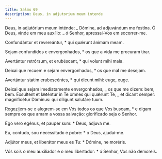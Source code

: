 ```yaml
---
title: Salmo 69
description: Deus, in adjutorium meum intende
---
```


<div class="side-by-side not-content">

Deus, in adjutórium meum inténde: _ Dómine, ad adjuvándum me festína. Ó Deus, vinde em meu auxílio: _ ó Senhor, apressai-Vos em socorrer-me.

Confundántur et revereántur, \* qui quǽrunt ánimam meam.

Sejam confundidos e envergonhados, \* os que a vida me procuram tirar.

Avertántur retrórsum, et erubéscant, \* qui volunt mihi mala.

Deixai que recuem e sejam envergonhados, \* os que mal me desejam.

Avertántur statim erubescéntes, \* qui dicunt mihi: euge, euge.

Deixai que sejam imediatamente envergonhados, _ os que me dizem: bem, bem. Exsúltent et læténtur in Te omnes qui quǽrunt Te, _ et dicant semper: magnificétur Dóminus: qui díligunt salutáre tuum.

Regozijem-se e alegrem-se em Vós todos os que Vos buscam, \* e digam sempre os que amam a vossa salvação: glorificado seja o Senhor.

Ego vero egénus, et pauper sum: \* Deus, ádjuva me.

Eu, contudo, sou necessitado e pobre: \* ó Deus, ajudai-me.

Adjútor meus, et liberátor meus es Tu: \* Dómine, ne moréris.

Vós sois o meu auxiliador e o meu libertador: \* ó Senhor, Vos não demoreis.

</div>
